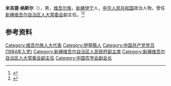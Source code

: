 '''米吉提·纳斯尔'''（{{bd|1938年|10月}}），男，[[维吾尔族|维吾尔族]]，[[新疆|新疆]][[伊宁|伊宁]]人，[[中华人民共和国|中华人民共和国]]政治人物，曾任[[新疆维吾尔自治区人大常委会|新疆维吾尔自治区人大常委会]]副主任。<ref>{{cite book|title=中囯人名大辞典·现任党政军领导人物卷|author=廖盖隆等编|year=1990|publisher=上海辞书出版社|location=上海|page=}}</ref><ref>{{Cite book|title=中华人民共和国职官志|author=何虎生, 李耀东, 向常福主编|publisher=中国社会出版社|year=2003|isbn=9787800883934|location=北京|pages=}}</ref>

== 参考资料 ==
{{reflist}}

{{中国政治人物小作品}}
{{Navboxes 
| title  = 米吉提·纳斯尔在[[中国农学会|中国农学会]]的职务
| list1  =
{{中国农学会第六届理事会}}
}}

{{Authority control}}
{{DEFAULTSORT:}}
[[Category:维吾尔族人大代表|Category:维吾尔族人大代表]]
[[Category:伊寧縣人|Category:伊寧縣人]]
[[Category:中国共产党党员_(1984年入党)|Category:中国共产党党员 (1984年入党)]]
[[Category:新疆维吾尔自治区人民政府副主席|Category:新疆维吾尔自治区人民政府副主席]]
[[Category:新疆维吾尔自治区人大常委会副主任|Category:新疆维吾尔自治区人大常委会副主任]]
[[Category:中国农学会副会长|Category:中国农学会副会长]]